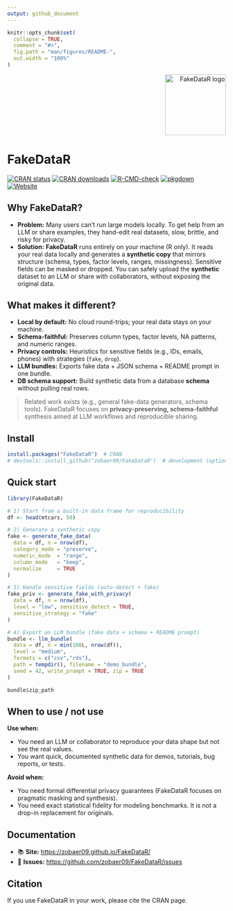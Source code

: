 ```yaml
---
output: github_document
---
```


<!-- README.md is generated from README.Rmd. Please edit that file -->

```r
knitr::opts_chunk$set(
  collapse = TRUE,
  comment = "#>",
  fig.path = "man/figures/README-",
  out.width = "100%"
)
```
<p align="right"><img src="man/figures/logo.png" alt="FakeDataR logo" width="140"></p>

# FakeDataR

[![CRAN status](https://www.r-pkg.org/badges/version/FakeDataR)](https://CRAN.R-project.org/package=FakeDataR)
[![CRAN downloads](https://cranlogs.r-pkg.org/badges/grand-total/FakeDataR?color=brightgreen)](https://cran.r-project.org/package=FakeDataR)
[![R-CMD-check](https://github.com/zobaer09/FakeDataR/actions/workflows/R-CMD-check.yaml/badge.svg)](https://github.com/zobaer09/FakeDataR/actions/workflows/R-CMD-check.yaml)
[![pkgdown](https://github.com/zobaer09/FakeDataR/actions/workflows/pkgdown.yaml/badge.svg)](https://github.com/zobaer09/FakeDataR/actions/workflows/pkgdown.yaml)
[![Website](https://img.shields.io/badge/docs-pkgdown-blue)](https://zobaer09.github.io/FakeDataR/)

## Why FakeDataR?

- **Problem:** Many users can’t run large models locally. To get help from an LLM or share examples, they hand-edit real datasets, slow, brittle, and risky for privacy.
- **Solution:** **FakeDataR** runs entirely on your machine (R only). It reads your real data locally and generates a **synthetic copy** that mirrors structure (schema, types, factor levels, ranges, missingness). Sensitive fields can be masked or dropped. You can safely upload the **synthetic** dataset to an LLM or share with collaborators, without exposing the original data.

## What makes it different?

- **Local by default:** No cloud round-trips; your real data stays on your machine.
- **Schema-faithful:** Preserves column types, factor levels, NA patterns, and numeric ranges.
- **Privacy controls:** Heuristics for sensitive fields (e.g., IDs, emails, phones) with strategies (`fake`, `drop`).
- **LLM bundles:** Exports fake data + JSON schema + README prompt in one bundle.
- **DB schema support:** Build synthetic data from a database **schema** without pulling real rows.

> Related work exists (e.g., general fake-data generators, schema tools). FakeDataR focuses on **privacy-preserving, schema-faithful** synthesis aimed at LLM workflows and reproducible sharing.

## Install

```r
install.packages("FakeDataR")  # CRAN
# devtools::install_github("zobaer09/FakeDataR")  # development (optional)
```

## Quick start

```r
library(FakeDataR)

# 1) Start from a built-in data frame for reproducibility
df <- head(mtcars, 50)

# 2) Generate a synthetic copy
fake <- generate_fake_data(
  data = df, n = nrow(df),
  category_mode = "preserve",
  numeric_mode  = "range",
  column_mode   = "keep",
  normalize     = TRUE
)

# 3) Handle sensitive fields (auto-detect + fake)
fake_priv <- generate_fake_with_privacy(
  data = df, n = nrow(df),
  level = "low", sensitive_detect = TRUE,
  sensitive_strategy = "fake"
)

# 4) Export an LLM bundle (fake data + schema + README prompt)
bundle <- llm_bundle(
  data = df, n = min(100L, nrow(df)),
  level = "medium",
  formats = c("csv","rds"),
  path = tempdir(), filename = "demo_bundle",
  seed = 42, write_prompt = TRUE, zip = TRUE
)

bundle$zip_path

```

## When to use / not use

**Use when:**

- You need an LLM or collaborator to reproduce your data shape but not see the real values.
- You want quick, documented synthetic data for demos, tutorials, bug reports, or tests.

**Avoid when:**

- You need formal differential privacy guarantees (FakeDataR focuses on pragmatic masking and synthesis).
- You need exact statistical fidelity for modeling benchmarks. It is not a drop-in replacement for originals.

## Documentation

- 📚 **Site:** <https://zobaer09.github.io/FakeDataR/>
- 🐞 **Issues:** <https://github.com/zobaer09/FakeDataR/issues>

## Citation

If you use FakeDataR in your work, please cite the CRAN page.



